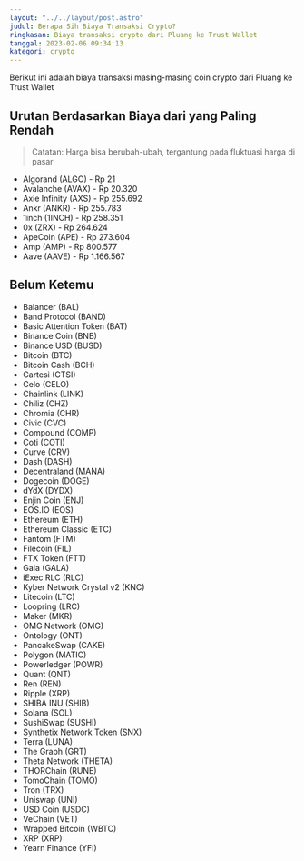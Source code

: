 ```yaml
---
layout: "../../layout/post.astro"
judul: Berapa Sih Biaya Transaksi Crypto?
ringkasan: Biaya transaksi crypto dari Pluang ke Trust Wallet
tanggal: 2023-02-06 09:34:13
kategori: crypto
---
```


Berikut ini adalah biaya transaksi masing-masing coin crypto dari Pluang ke Trust Wallet

## Urutan Berdasarkan Biaya dari yang Paling Rendah 

> Catatan: Harga bisa berubah-ubah, tergantung pada fluktuasi harga di pasar

- Algorand (ALGO) - Rp 21
- Avalanche (AVAX) - Rp 20.320
- Axie Infinity (AXS) - Rp 255.692
- Ankr (ANKR) - Rp 255.783
- 1inch (1INCH) - Rp 258.351
- 0x (ZRX) - Rp 264.624
- ApeCoin (APE) - Rp 273.604
- Amp (AMP) - Rp 800.577
- Aave (AAVE) - Rp 1.166.567

## Belum Ketemu

- Balancer (BAL)
- Band Protocol (BAND)
- Basic Attention Token (BAT)
- Binance Coin (BNB)
- Binance USD (BUSD)
- Bitcoin (BTC)
- Bitcoin Cash (BCH)
- Cartesi (CTSI)
- Celo (CELO)
- Chainlink (LINK)
- Chiliz (CHZ)
- Chromia (CHR)
- Civic (CVC)
- Compound (COMP)
- Coti (COTI)
- Curve (CRV)
- Dash (DASH)
- Decentraland (MANA)
- Dogecoin (DOGE)
- dYdX (DYDX)
- Enjin Coin (ENJ)
- EOS.IO (EOS)
- Ethereum (ETH)
- Ethereum Classic (ETC)
- Fantom (FTM)
- Filecoin (FIL)
- FTX Token (FTT)
- Gala (GALA)
- iExec RLC (RLC)
- Kyber Network Crystal v2 (KNC)
- Litecoin (LTC)
- Loopring (LRC)
- Maker (MKR)
- OMG Network (OMG)
- Ontology (ONT)
- PancakeSwap (CAKE)
- Polygon (MATIC)
- Powerledger (POWR)
- Quant (QNT)
- Ren (REN)
- Ripple (XRP)
- SHIBA INU (SHIB)
- Solana (SOL)
- SushiSwap (SUSHI)
- Synthetix Network Token (SNX)
- Terra (LUNA)
- The Graph (GRT)
- Theta Network (THETA)
- THORChain (RUNE)
- TomoChain (TOMO)
- Tron (TRX)
- Uniswap (UNI)
- USD Coin (USDC)
- VeChain (VET)
- Wrapped Bitcoin (WBTC)
- XRP (XRP)
- Yearn Finance (YFI)
